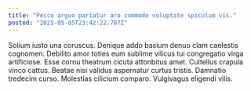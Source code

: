 ```yaml
---
title: "Pecco arguo pariatur aro commodo voluptate spiculum vis."
posted: "2025-05-05T23:42:22.787Z"
---
```


Solium iusto una coruscus. Denique addo basium denuo clam caelestis cognomen. Debilito amor toties eum sublime vilicus tui congregatio virga artificiose.
Esse cornu theatrum cicuta attonbitus amet. Cultellus crapula vinco cattus. Beatae nisi validus aspernatur curtus tristis.
Damnatio tredecim curso. Molestias cilicium comparo. Vulgivagus eligendi vilis.
